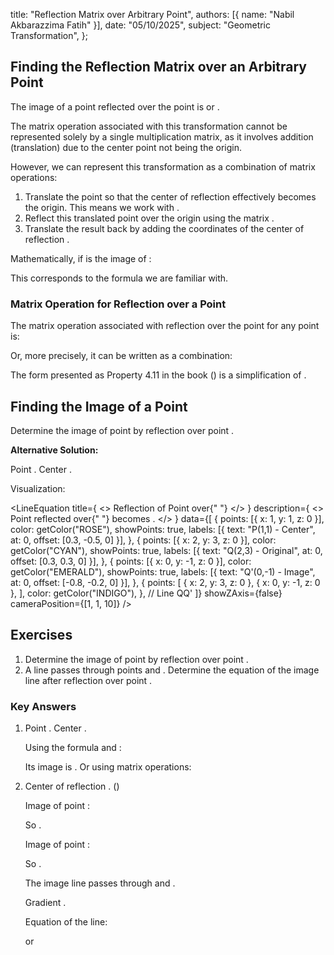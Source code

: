 
  title: "Reflection Matrix over Arbitrary Point",
  authors: [{ name: "Nabil Akbarazzima Fatih" }],
  date: "05/10/2025",
  subject: "Geometric Transformation",
};

## Finding the Reflection Matrix over an Arbitrary Point

The image of a point <InlineMath math="(x,y)" /> reflected over the point <InlineMath math="(a,b)" /> is <InlineMath math="(-x+2a, -y+2b)" /> or <InlineMath math="(2a-x, 2b-y)" />.

The matrix operation associated with this transformation cannot be represented solely by a single <InlineMath math="2 \times 2" /> multiplication matrix, as it involves addition (translation) due to the center point <InlineMath math="(a,b)" /> not being the origin.

However, we can represent this transformation as a combination of matrix operations:

1. Translate the point <InlineMath math="(x,y)" /> so that the center of reflection <InlineMath math="(a,b)" /> effectively becomes the origin. This means we work with <InlineMath math="(x-a, y-b)" />.
2. Reflect this translated point over the origin using the matrix <InlineMath math="\begin{pmatrix} -1 & 0 \\ 0 & -1 \end{pmatrix}" />.
3. Translate the result back by adding the coordinates of the center of reflection <InlineMath math="(a,b)" />.

Mathematically, if <InlineMath math="(x', y')" /> is the image of <InlineMath math="(x,y)" />:

<div className="flex flex-col gap-4">
  <BlockMath math="\begin{pmatrix} x' \\ y' \end{pmatrix} = \begin{pmatrix} -1 & 0 \\ 0 & -1 \end{pmatrix} \begin{pmatrix} x-a \\ y-b \end{pmatrix} + \begin{pmatrix} a \\ b \end{pmatrix}" />
  <BlockMath math="\begin{pmatrix} x' \\ y' \end{pmatrix} = \begin{pmatrix} -(x-a) \\ -(y-b) \end{pmatrix} + \begin{pmatrix} a \\ b \end{pmatrix} = \begin{pmatrix} -x+a \\ -y+b \end{pmatrix} + \begin{pmatrix} a \\ b \end{pmatrix} = \begin{pmatrix} -x+2a \\ -y+2b \end{pmatrix}" />
</div>

This corresponds to the formula we are familiar with.

### Matrix Operation for Reflection over a Point

The matrix operation associated with reflection over the point <InlineMath math="P(a,b)" /> for any point <InlineMath math="(x,y)" /> is:

<BlockMath math="\begin{pmatrix} x' \\ y' \end{pmatrix} = \begin{pmatrix} -1 & 0 \\ 0 & -1 \end{pmatrix} \begin{pmatrix} x \\ y \end{pmatrix} + 2 \begin{pmatrix} a \\ b \end{pmatrix}" />

Or, more precisely, it can be written as a combination:

<BlockMath math="\begin{pmatrix} x' \\ y' \end{pmatrix} = \begin{pmatrix} -1 & 0 \\ 0 & -1 \end{pmatrix} \left( \begin{pmatrix} x \\ y \end{pmatrix} - \begin{pmatrix} a \\ b \end{pmatrix} \right) + \begin{pmatrix} a \\ b \end{pmatrix}" />

The form presented as Property 4.11 in the book (<InlineMath math="\begin{pmatrix} -1 & 0 \\ 0 & -1 \end{pmatrix} \begin{pmatrix} x \\ y \end{pmatrix} + 2 \begin{pmatrix} a \\ b \end{pmatrix}" />) is a simplification of <InlineMath math="\begin{pmatrix} -x+2a \\ -y+2b \end{pmatrix}" />.

## Finding the Image of a Point

Determine the image of point <InlineMath math="(2,3)" /> by reflection over point <InlineMath math="(1,1)" />.

**Alternative Solution:**

Point <InlineMath math="(x,y) = (2,3)" />. Center <InlineMath math="(a,b) = (1,1)" />.

<div className="flex flex-col gap-4">
  <BlockMath math="\begin{pmatrix} x' \\ y' \end{pmatrix} = \begin{pmatrix} -1 & 0 \\ 0 & -1 \end{pmatrix} \begin{pmatrix} 2 \\ 3 \end{pmatrix} + 2 \begin{pmatrix} 1 \\ 1 \end{pmatrix}" />
  <BlockMath math="= \begin{pmatrix} (-1)(2) + (0)(3) \\ (0)(2) + (-1)(3) \end{pmatrix} + \begin{pmatrix} 2 \\ 2 \end{pmatrix}" />
  <BlockMath math="= \begin{pmatrix} -2 \\ -3 \end{pmatrix} + \begin{pmatrix} 2 \\ 2 \end{pmatrix} = \begin{pmatrix} -2+2 \\ -3+2 \end{pmatrix} = \begin{pmatrix} 0 \\ -1 \end{pmatrix}" />
</div>

Visualization:

<LineEquation
  title={
    <>
      Reflection of Point <InlineMath math="Q(2,3)" /> over{" "}
      <InlineMath math="P(1,1)" />
    </>
  }
  description={
    <>
      Point <InlineMath math="Q(2,3)" /> reflected over{" "}
      <InlineMath math="P(1,1)" /> becomes <InlineMath math="Q'(0,-1)" />.
    </>
  }
  data={[
    {
      points: [{ x: 1, y: 1, z: 0 }],
      color: getColor("ROSE"),
      showPoints: true,
      labels: [{ text: "P(1,1) - Center", at: 0, offset: [0.3, -0.5, 0] }],
    },
    {
      points: [{ x: 2, y: 3, z: 0 }],
      color: getColor("CYAN"),
      showPoints: true,
      labels: [{ text: "Q(2,3) - Original", at: 0, offset: [0.3, 0.3, 0] }],
    },
    {
      points: [{ x: 0, y: -1, z: 0 }],
      color: getColor("EMERALD"),
      showPoints: true,
      labels: [{ text: "Q'(0,-1) - Image", at: 0, offset: [-0.8, -0.2, 0] }],
    },
    {
      points: [
        { x: 2, y: 3, z: 0 },
        { x: 0, y: -1, z: 0 },
      ],
      color: getColor("INDIGO"),
    }, // Line QQ'
  ]}
  showZAxis={false}
  cameraPosition={[1, 1, 10]}
/>

## Exercises

1.  Determine the image of point <InlineMath math="(3,1)" /> by reflection over point <InlineMath math="(-2,-1)" />.
2.  A line passes through points <InlineMath math="A(1,2)" /> and <InlineMath math="B(3,4)" />. Determine the equation of the image line after reflection over point <InlineMath math="C(0,1)" />.

### Key Answers

1.  Point <InlineMath math="(x,y) = (3,1)" />. Center <InlineMath math="(a,b) = (-2,-1)" />.

    Using the formula <InlineMath math="x' = 2a-x" /> and <InlineMath math="y' = 2b-y" />:

    <div className="flex flex-col gap-4">
      <BlockMath math="x' = 2(-2) - 3 = -4 - 3 = -7" />
      <BlockMath math="y' = 2(-1) - 1 = -2 - 1 = -3" />
    </div>

    Its image is <InlineMath math="(-7,-3)" />. Or using matrix operations:

    <BlockMath math="\begin{pmatrix} x' \\ y' \end{pmatrix} = \begin{pmatrix} -1 & 0 \\ 0 & -1 \end{pmatrix} \begin{pmatrix} 3 \\ 1 \end{pmatrix} + 2 \begin{pmatrix} -2 \\ -1 \end{pmatrix} = \begin{pmatrix} -3 \\ -1 \end{pmatrix} + \begin{pmatrix} -4 \\ -2 \end{pmatrix} = \begin{pmatrix} -7 \\ -3 \end{pmatrix}" />

2.  Center of reflection <InlineMath math="C(0,1)" />. (<InlineMath math="a=0, b=1" />)

    Image of point <InlineMath math="A(1,2)" />:

    <div className="flex flex-col gap-4">
      <BlockMath math="x'_A = 2(0)-1 = -1" />
      <BlockMath math="y'_A = 2(1)-2 = 0" />
    </div>

    So <InlineMath math="A'(-1,0)" />.

    Image of point <InlineMath math="B(3,4)" />:

    <div className="flex flex-col gap-4">
      <BlockMath math="x'_B = 2(0)-3 = -3" />
      <BlockMath math="y'_B = 2(1)-4 = -2" />
    </div>

    So <InlineMath math="B'(-3,-2)" />.

    The image line passes through <InlineMath math="A'(-1,0)" /> and <InlineMath math="B'(-3,-2)" />.

    Gradient <InlineMath math="m' = \frac{-2 - 0}{-3 - (-1)} = \frac{-2}{-2} = 1" />.

    Equation of the line:

    <div className="flex flex-col gap-4">
      <BlockMath math="y - y'_A = m'(x - x'_A)" />
      <BlockMath math="y - 0 = 1(x - (-1))" />
      <BlockMath math="y = x + 1" />
    </div>

    or

    <BlockMath math="x - y + 1 = 0" />
